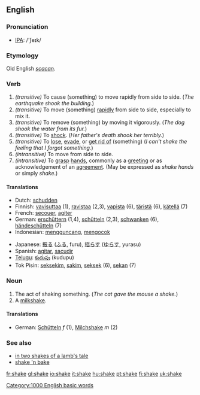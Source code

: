 ==English==

===Pronunciation===
*[[w:IPA|IPA]]: /'ʃeɪk/

===Etymology===
Old English ''[[scacan]]''.

===Verb===
{{irregverb|'''to shake'''|'''[[shakes]]'''|'''[[shook]]'''|'''[[shaken]]'''|'''[[shaking]]'''}}
#''(transitive)'' To cause (something) to move rapidly from side to side.  (''The earthquake shook the building.'')
#''(transitive)'' To move (something) [[rapid]]ly from side to side, especially to mix it.
#''(transitive)'' To remove (something) by moving it vigorously. (''The dog shook the water from its fur.'')
#''(transitive)'' To [[shock]].  (''Her father's death shook her terribly.'')
#''(transitive)'' To [[lose]], [[evade]], or [[get rid of]] (something) (''I can't shake the feeling that I forgot something.'')
#''(intransitive)'' To move from side to side.
#''(intransitive)'' To [[grasp]] [[hand]]s, commonly as a [[greeting]] or as acknowledgement of an [[agreement]].  (May be expressed as ''shake hands'' or simply ''shake''.)

====Translations====
{{top}}
*Dutch: [[schudden]]
*Finnish: [[vavisuttaa]] (1), [[ravistaa]] (2,3), [[vapista]] (6), [[täristä]] (6), [[kätellä]] (7)
*French: [[secouer]], [[agiter]]
*German: [[erschüttern]] (1,4), [[schütteln]] (2,3), [[schwanken]] (6), [[händeschütteln]] (7)
*Indonesian: [[guncang|mengguncang]], [[kocok|mengocok]]
{{mid}}
*Japanese: [[振る]] ([[ふる]], furu), [[揺らす]] ([[ゆらす]], yurasu)
*Spanish: [[agitar]], [[sacudir]]
*[[Telugu]]: [[కుదుపు]] (kudupu)
*Tok Pisin: [[seksekim]], [[sakim]], [[seksek]] (6), [[sekan]] (7)
{{bottom}}

===Noun===
{{en-noun|shake|shakes}}
# The act of shaking something. (''The cat gave the mouse a shake.'')
# A [[milkshake]].

====Translations====
*German: [[Schütteln]] ''f'' (1), [[Milchshake]] ''m'' (2)

===See also===
*[[in two shakes of a lamb's tale]]
*[[shake 'n bake]]

[[Category:1000 English basic words]]

[[fr:shake]]
[[gl:shake]]
[[io:shake]]
[[it:shake]]
[[hu:shake]]
[[pt:shake]]
[[fi:shake]]
[[uk:shake]]